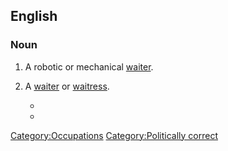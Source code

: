 ==English==

===Noun===
{{wikipedia}}
{{en-noun}}

# {{dated|science fiction}} A robotic or mechanical [[waiter]].
# {{nonstandard}} A [[waiter]] or [[waitress]].
#* {{quote-news
 |year=1985
 |date=January 23
 |work=Daily Telegraph
 |page=<!--16/4-->
 |passage=A coffee shop at Cambridge, Massachusetts, has joined the feminist bandwagon by banning references to waiters and waitresses. According to a notice on the door the staff are henceforth to be known as ‘'''waitrons'''’.}}
#* {{quote-news
 |year=2006
 |date=June 12
 |title=Letters to the Daily Telegraph
 |work=Daily Telegraph
 |author=Anthony Luke
 |url=http://www.telegraph.co.uk/comment/letters/3625679/Letters-to-The-Daily-Telegraph.html
 |accessdate=2010-10-02
 |passage=Earlier this year, at a well-known restaurant in South Africa, I saw on the menu the words "if you want something not on the menu, please consult your '''waitron'''". When I asked the manager what this meant, she told me that the term was used to ensure that no sexism was involved.}}

[[Category:Occupations]]
[[Category:Politically correct]]